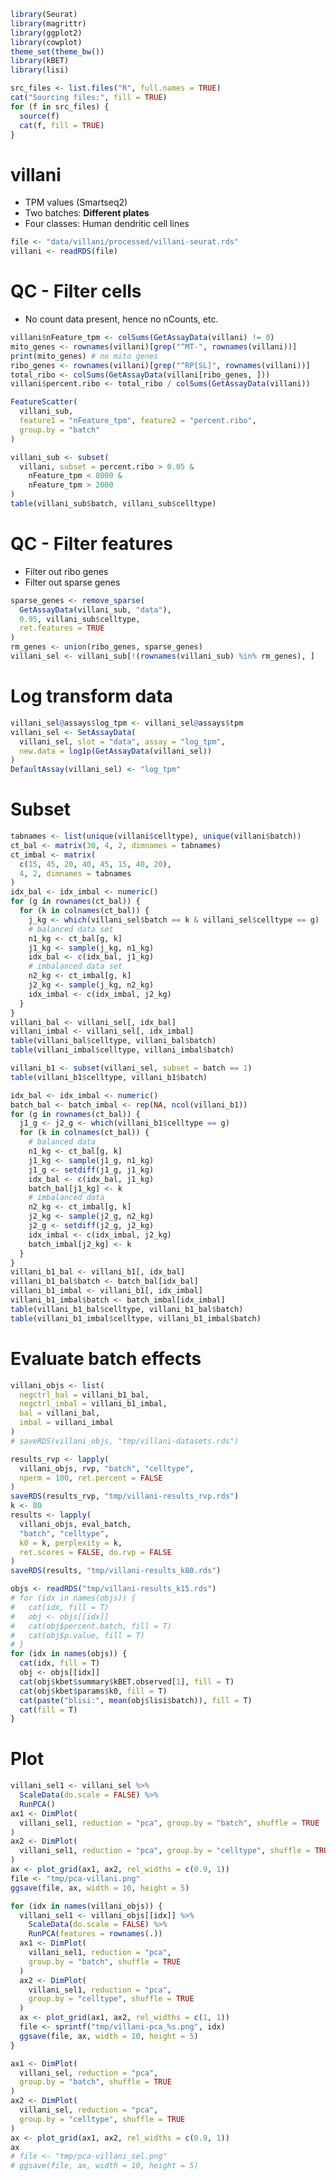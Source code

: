 ```r
library(Seurat)
library(magrittr)
library(ggplot2)
library(cowplot)
theme_set(theme_bw())
library(kBET)
library(lisi)

src_files <- list.files("R", full.names = TRUE)
cat("Sourcing files:", fill = TRUE)
for (f in src_files) {
  source(f)
  cat(f, fill = TRUE)
}
```
# villani
- TPM values (Smartseq2)
- Two batches: **Different plates**
- Four classes: Human dendritic cell lines
```r
file <- "data/villani/processed/villani-seurat.rds"
villani <- readRDS(file)
```
# QC - Filter cells
- No count data present, hence no nCounts, etc.
```r
villani$nFeature_tpm <- colSums(GetAssayData(villani) != 0)
mito_genes <- rownames(villani)[grep("^MT-", rownames(villani))]
print(mito_genes) # no mito genes
ribo_genes <- rownames(villani)[grep("^RP[SL]", rownames(villani))]
total_ribo <- colSums(GetAssayData(villani[ribo_genes, ]))
villani$percent.ribo <- total_ribo / colSums(GetAssayData(villani))
```
```r
FeatureScatter(
  villani_sub,
  feature1 = "nFeature_tpm", feature2 = "percent.ribo",
  group.by = "batch"
)
```
```r
villani_sub <- subset(
  villani, subset = percent.ribo > 0.05 &
    nFeature_tpm < 8000 &
    nFeature_tpm > 2000
)
table(villani_sub$batch, villani_sub$celltype)
```
# QC - Filter features
- Filter out ribo genes
- Filter out sparse genes
```r
sparse_genes <- remove_sparse(
  GetAssayData(villani_sub, "data"),
  0.95, villani_sub$celltype,
  ret.features = TRUE
)
rm_genes <- union(ribo_genes, sparse_genes)
villani_sel <- villani_sub[!(rownames(villani_sub) %in% rm_genes), ]
```
# Log transform data
```r
villani_sel@assays$log_tpm <- villani_sel@assays$tpm
villani_sel <- SetAssayData(
  villani_sel, slot = "data", assay = "log_tpm",
  new.data = log1p(GetAssayData(villani_sel))
)
DefaultAssay(villani_sel) <- "log_tpm"
```
# Subset
```r
tabnames <- list(unique(villani$celltype), unique(villani$batch))
ct_bal <- matrix(30, 4, 2, dimnames = tabnames)
ct_imbal <- matrix(
  c(15, 45, 20, 40, 45, 15, 40, 20),
  4, 2, dimnames = tabnames
)
idx_bal <- idx_imbal <- numeric()
for (g in rownames(ct_bal)) {
  for (k in colnames(ct_bal)) {
    j_kg <- which(villani_sel$batch == k & villani_sel$celltype == g)
    # balanced data set
    n1_kg <- ct_bal[g, k]
    j1_kg <- sample(j_kg, n1_kg)
    idx_bal <- c(idx_bal, j1_kg)
    # imbalanced data set
    n2_kg <- ct_imbal[g, k]
    j2_kg <- sample(j_kg, n2_kg)
    idx_imbal <- c(idx_imbal, j2_kg)
  }
}
villani_bal <- villani_sel[, idx_bal]
villani_imbal <- villani_sel[, idx_imbal]
table(villani_bal$celltype, villani_bal$batch)
table(villani_imbal$celltype, villani_imbal$batch)
```
```r
villani_b1 <- subset(villani_sel, subset = batch == 1)
table(villani_b1$celltype, villani_b1$batch)

idx_bal <- idx_imbal <- numeric()
batch_bal <- batch_imbal <- rep(NA, ncol(villani_b1))
for (g in rownames(ct_bal)) {
  j1_g <- j2_g <- which(villani_b1$celltype == g)
  for (k in colnames(ct_bal)) {
    # balanced data
    n1_kg <- ct_bal[g, k]
    j1_kg <- sample(j1_g, n1_kg)
    j1_g <- setdiff(j1_g, j1_kg)
    idx_bal <- c(idx_bal, j1_kg)
    batch_bal[j1_kg] <- k
    # imbalanced data
    n2_kg <- ct_imbal[g, k]
    j2_kg <- sample(j2_g, n2_kg)
    j2_g <- setdiff(j2_g, j2_kg)
    idx_imbal <- c(idx_imbal, j2_kg)
    batch_imbal[j2_kg] <- k
  }
}
villani_b1_bal <- villani_b1[, idx_bal]
villani_b1_bal$batch <- batch_bal[idx_bal]
villani_b1_imbal <- villani_b1[, idx_imbal]
villani_b1_imbal$batch <- batch_imbal[idx_imbal]
table(villani_b1_bal$celltype, villani_b1_bal$batch)
table(villani_b1_imbal$celltype, villani_b1_imbal$batch)
```
# Evaluate batch effects
```r
villani_objs <- list(
  negctrl_bal = villani_b1_bal,
  negctrl_imbal = villani_b1_imbal,
  bal = villani_bal,
  imbal = villani_imbal
)
# saveRDS(villani_objs, "tmp/villani-datasets.rds")
```
```r
results_rvp <- lapply(
  villani_objs, rvp, "batch", "celltype",
  nperm = 100, ret.percent = FALSE
)
saveRDS(results_rvp, "tmp/villani-results_rvp.rds")
k <- 80
results <- lapply(
  villani_objs, eval_batch,
  "batch", "celltype",
  k0 = k, perplexity = k,
  ret.scores = FALSE, do.rvp = FALSE
)
saveRDS(results, "tmp/villani-results_k80.rds")
```
```r
objs <- readRDS("tmp/villani-results_k15.rds")
# for (idx in names(objs)) {
#   cat(idx, fill = T)
#   obj <- objs[[idx]]
#   cat(obj$percent.batch, fill = T)
#   cat(obj$p.value, fill = T)
# }
for (idx in names(objs)) {
  cat(idx, fill = T)
  obj <- objs[[idx]]
  cat(obj$kbet$summary$kBET.observed[1], fill = T)
  cat(obj$kbet$params$k0, fill = T)
  cat(paste("blisi:", mean(obj$lisi$batch)), fill = T)
  cat(fill = T)
}
```
# Plot
```r
villani_sel1 <- villani_sel %>%
  ScaleData(do.scale = FALSE) %>%
  RunPCA()
ax1 <- DimPlot(
  villani_sel1, reduction = "pca", group.by = "batch", shuffle = TRUE
)
ax2 <- DimPlot(
  villani_sel1, reduction = "pca", group.by = "celltype", shuffle = TRUE
)
ax <- plot_grid(ax1, ax2, rel_widths = c(0.9, 1))
file <- "tmp/pca-villani.png"
ggsave(file, ax, width = 10, height = 5)
```
```r
for (idx in names(villani_objs)) {
  villani_sel1 <- villani_objs[[idx]] %>%
    ScaleData(do.scale = FALSE) %>%
    RunPCA(features = rownames(.))
  ax1 <- DimPlot(
    villani_sel1, reduction = "pca",
    group.by = "batch", shuffle = TRUE
  )
  ax2 <- DimPlot(
    villani_sel1, reduction = "pca",
    group.by = "celltype", shuffle = TRUE
  )
  ax <- plot_grid(ax1, ax2, rel_widths = c(1, 1))
  file <- sprintf("tmp/villani-pca_%s.png", idx)
  ggsave(file, ax, width = 10, height = 5)
}
```
```r
ax1 <- DimPlot(
  villani_sel, reduction = "pca",
  group.by = "batch", shuffle = TRUE
)
ax2 <- DimPlot(
  villani_sel, reduction = "pca",
  group.by = "celltype", shuffle = TRUE
)
ax <- plot_grid(ax1, ax2, rel_widths = c(0.9, 1))
ax
# file <- "tmp/pca-villani_sel.png"
# ggsave(file, ax, width = 10, height = 5)
```